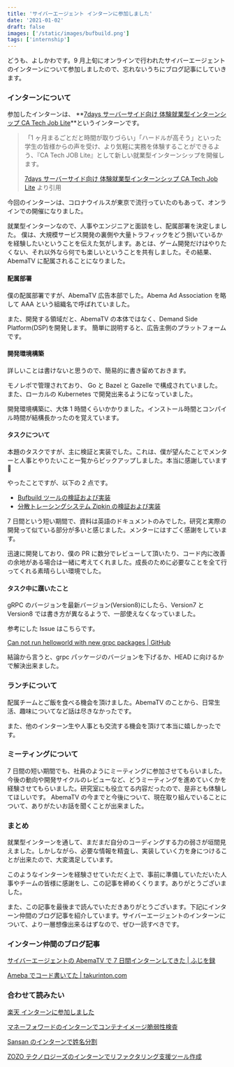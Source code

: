 ```yaml
---
title: 'サイバーエージェント インターンに参加しました'
date: '2021-01-02'
draft: false
images: ['/static/images/bufbuild.png']
tags: ['internship']
---
```


どうも、よしかわです。9 月上旬にオンラインで行われたサイバーエージェントのインターンについて参加しましたので、忘れないうちにブログ記事にしていきます。

### インターンについて

参加したインターンは、 **[7days サーバーサイド向け 体験就業型インターンシップ CA Tech Job Lite](https://www.cyberagent.co.jp/careers/students/event/detail/id=24424)**というインターンです。

> 「1 ヶ月まるごとだと時間が取りづらい」「ハードルが高そう」といった学生の皆様からの声を受け、より気軽に実務を体験することができるよう、『CA Tech JOB Lite』として新しい就業型インターンシップを開催します。
>
> [7days サーバーサイド向け 体験就業型インターンシップ CA Tech Job Lite](https://www.cyberagent.co.jp/careers/students/event/detail/id=24424) より引用

今回のインターンは、コロナウイルスが東京で流行っていたのもあって、オンラインでの開催になりました。

就業型インターンなので、人事やエンジニアと面談をし、配属部署を決定しました。
僕は、大規模サービス開発の裏側や大量トラフィックをどう捌いているかを経験したいということを伝えた気がします。あとは、ゲーム開発だけはやりたくない、それ以外なら何でも楽しいということを共有しました。その結果、AbemaTV に配属されることになりました。

#### 配属部署

僕の配属部署ですが、AbemaTV 広告本部でした。Abema Ad Association を略して AAA という組織名で呼ばれていました。

また、開発する領域だと、AbemaTV の本体ではなく、Demand Side Platform(DSP)を開発します。
簡単に説明すると、広告主側のプラットフォームです。

#### 開発環境構築

詳しいことは書けないと思うので、簡易的に書き留めておきます。

モノレポで管理されており、 Go と Bazel と Gazelle で構成されていました。
また、ローカルの Kubernetes で開発出来るようになっていました。

開発環境構築に、大体 1 時間くらいかかりました。インストール時間とコンパイル時間が結構長かったのを覚えています。

#### タスクについて

本題のタスクですが、主に検証と実装でした。これは、僕が望んたことでメンターと人事とやりたいこと一覧からピックアップしました。本当に感謝しています 🙏

やったことですが、以下の 2 点です。

- [Bufbuild ツールの検証および実装](https://yoshikawa.dev/blog/bufbuild)
- [分散トレーシングシステム Zipkin の検証および実装](https://yoshikawa.dev/blog/zipkin)

7 日間という短い期間で、資料は英語のドキュメントのみでした。研究と実際の開発って似ている部分が多いと感じました。メンターにはすごく感謝をしています。

迅速に開発しており、僕の PR に数分でレビューして頂いたり、コード内に改善の余地がある場合は一緒に考えてくれました。成長のために必要なことを全て行ってくれる素晴らしい環境でした。

#### タスク中に躓いたこと

gRPC のバージョンを最新バージョン(Version8)にしたら、Version7 と Version8 では書き方が異なるようで、一部使えなくなっていました。

参考にした Issue はこちらです。

[Can not run helloworld with new grpc packages | GitHub](https://github.com/grpc/grpc-go/issues/3853)

結論から言うと、grpc パッケージのバージョンを下げるか、HEAD に向けるかで解決出来ました。

### ランチについて

配属チームとご飯を食べる機会を頂けました。AbemaTV のことから、日常生活、趣味についてなど話は尽きなかったです。

また、他のインターン生や人事とも交流する機会を頂けて本当に嬉しかったです。

### ミーティングについて

7 日間の短い期間でも、社員のようにミーティングに参加させてもらいました。
今後の動向や開発サイクルのレビューなど、どうミーティングを進めていくかを経験させてもらいました。研究室にも役立てる内容だったので、是非とも体験してほしいです。
AbemaTV の今までと今後について、現在取り組んでいることについて、ありがたいお話を聞くことが出来ました。

### まとめ

就業型インターンを通して、まだまだ自分のコーディングする力の弱さが垣間見えました。しかしながら、必要な情報を精査し、実装していく力を身につけることが出来たので、大変満足しています。

このようなインターンを経験させていただく上で、事前に準備していただいた人事やチームの皆様に感謝をし、この記事を締めくくります。ありがとうございました。

また、この記事を最後まで読んでいただきありがとうございます。下記にインターン仲間のブログ記事を紹介しています。サイバーエージェントのインターンについて、より一層想像出来るはずなので、ぜひ一読すべきです。

### インターン仲間のブログ記事

[サイバーエージェントの AbemaTV で 7 日間インターンしてきた | ふじを録](https://ffjlabo.netlify.app/intern-at-abematv-for-7days)

[Ameba でコード書いてた | takurinton.com](https://www.takurinton.com/post/18)

### 合わせて読みたい

[楽天 インターンに参加しました](https://yoshikawa.dev/blog/rakuten-intern)

[マネーフォワードのインターンでコンテナイメージ脆弱性検査](https://yoshikawa.dev/blog/moneyforward-intern)

[Sansan のインターンで姓名分割](https://yoshikawa.dev/blog/sansan-intern)

[ZOZO テクノロジーズのインターンでリファクタリング支援ツール作成](https://yoshikawa.dev/blog/zozo-intern)
